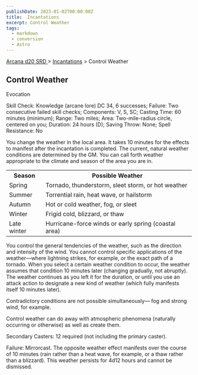 ```yaml
---
publishDate: 2023-01-02T00:00:00Z
title:  Incantations
excerpt: Control Weather
tags:
  - markdown
  - conversion
  - Astro
---
```


[ Arcana d20 SRD ](/#arcanaD20) > [ Incantations](arcana-d20-srd-incantations-index) > Control Weather

##  Control Weather

Evocation

Skill Check: Knowledge (arcane lore) DC 34, 6 successes; Failure: Two
consecutive failed skill checks; Components: V, S, SC; Casting Time: 60
minutes (minimum); Range: Two miles; Area: Two-mile-radius circle, centered on
you; Duration: 24 hours (D); Saving Throw: None; Spell Resistance: No

You change the weather in the local area. It takes 10 minutes for the effects
to manifest after the incantation is completed. The current, natural weather
conditions are determined by the GM. You can call forth weather appropriate to
the climate and season of the area you are in.


<table> <tr> <th> Season </th> <th> Possible Weather </th> </tr> <tr> <td> Spring </td> <td> Tornado, thunderstorm, sleet storm, or hot weather </td> </tr> <tr class="shaded"> <td> Summer </td> <td> Torrential rain, heat wave, or hailstorm </td> </tr> <tr> <td> Autumn </td> <td> Hot or cold weather, fog, or sleet </td> </tr> <tr class="shaded"> <td> Winter </td> <td> Frigid cold, blizzard, or thaw </td> </tr> <tr> <td> Late winter </td> <td> Hurricane-force winds or early spring (coastal area) </td> </tr> </table>



You control the general tendencies of the weather, such as the direction and
intensity of the wind. You cannot control specific applications of the
weather—where lightning strikes, for example, or the exact path of a tornado.
When you select a certain weather condition to occur, the weather assumes that
condition 10 minutes later (changing gradually, not abruptly). The weather
continues as you left it for the duration, or until you use an attack action
to designate a new kind of weather (which fully manifests itself 10 minutes
later).

Contradictory conditions are not possible simultaneously— fog and strong wind,
for example.

Control weather can do away with atmospheric phenomena (naturally occurring or
otherwise) as well as create them.

Secondary Casters: 12 required (not including the primary caster).

Failure: Mirrorcast. The opposite weather effect manifests over the course of
10 minutes (rain rather than a heat wave, for example, or a thaw rather than a
blizzard). This weather persists for 4d12 hours and cannot be dismissed.

